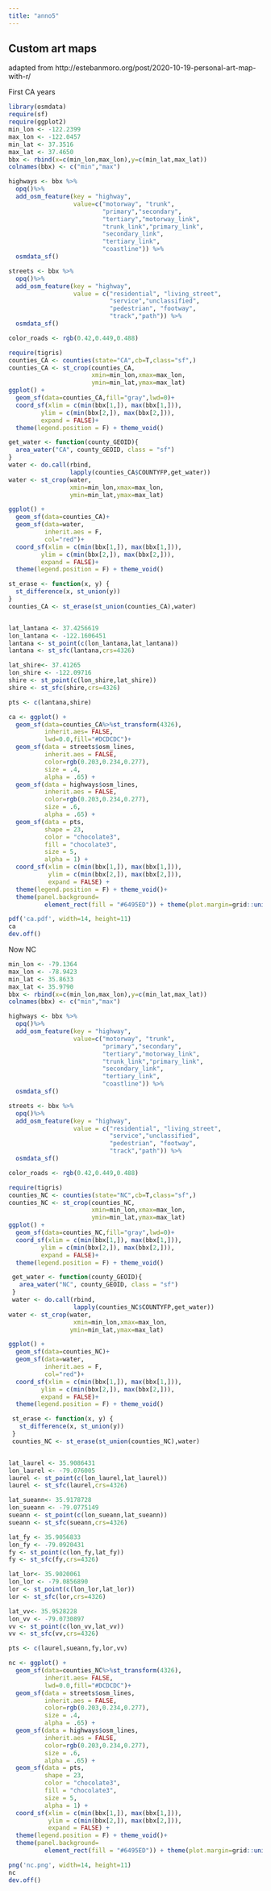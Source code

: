 ```yaml
---
title: "anno5"
---
```


## Custom art maps

adapted from http://estebanmoro.org/post/2020-10-19-personal-art-map-with-r/

First CA years

```r
library(osmdata)
require(sf)
require(ggplot2)
min_lon <- -122.2399
max_lon <- -122.0457
min_lat <- 37.3516
max_lat <- 37.4650
bbx <- rbind(x=c(min_lon,max_lon),y=c(min_lat,max_lat))
colnames(bbx) <- c("min","max")

highways <- bbx %>%
  opq()%>%
  add_osm_feature(key = "highway", 
                  value=c("motorway", "trunk",
                          "primary","secondary", 
                          "tertiary","motorway_link",
                          "trunk_link","primary_link",
                          "secondary_link",
                          "tertiary_link",
                          "coastline")) %>%
  osmdata_sf()

streets <- bbx %>%
  opq()%>%
  add_osm_feature(key = "highway", 
                  value = c("residential", "living_street",
                            "service","unclassified",
                            "pedestrian", "footway",
                            "track","path")) %>%
  osmdata_sf()

color_roads <- rgb(0.42,0.449,0.488)

require(tigris)
counties_CA <- counties(state="CA",cb=T,class="sf",)
counties_CA <- st_crop(counties_CA,
                       xmin=min_lon,xmax=max_lon,
                       ymin=min_lat,ymax=max_lat)
ggplot() + 
  geom_sf(data=counties_CA,fill="gray",lwd=0)+
  coord_sf(xlim = c(min(bbx[1,]), max(bbx[1,])), 
         ylim = c(min(bbx[2,]), max(bbx[2,])),
         expand = FALSE)+
  theme(legend.position = F) + theme_void()

get_water <- function(county_GEOID){
  area_water("CA", county_GEOID, class = "sf")
}
water <- do.call(rbind, 
                 lapply(counties_CA$COUNTYFP,get_water))
water <- st_crop(water,
                 xmin=min_lon,xmax=max_lon,
                 ymin=min_lat,ymax=max_lat)

ggplot() + 
  geom_sf(data=counties_CA)+
  geom_sf(data=water,
          inherit.aes = F,
          col="red")+
  coord_sf(xlim = c(min(bbx[1,]), max(bbx[1,])), 
         ylim = c(min(bbx[2,]), max(bbx[2,])),
         expand = FALSE)+
  theme(legend.position = F) + theme_void()

st_erase <- function(x, y) {
  st_difference(x, st_union(y))
}
counties_CA <- st_erase(st_union(counties_CA),water)


lat_lantana <- 37.4256619
lon_lantana <- -122.1606451
lantana <- st_point(c(lon_lantana,lat_lantana))
lantana <- st_sfc(lantana,crs=4326) 

lat_shire<- 37.41265
lon_shire <- -122.09716
shire <- st_point(c(lon_shire,lat_shire))
shire <- st_sfc(shire,crs=4326) 

pts <- c(lantana,shire)

ca <- ggplot() + 
  geom_sf(data=counties_CA%>%st_transform(4326),
          inherit.aes= FALSE,
          lwd=0.0,fill="#DCDCDC")+
  geom_sf(data = streets$osm_lines,
          inherit.aes = FALSE,
          color=rgb(0.203,0.234,0.277),
          size = .4,
          alpha = .65) +
  geom_sf(data = highways$osm_lines,
          inherit.aes = FALSE,
          color=rgb(0.203,0.234,0.277),
          size = .6,
          alpha = .65) +
  geom_sf(data = pts,
          shape = 23,
          color = "chocolate3",
          fill = "chocolate3",
          size = 5,
          alpha = 1) +
  coord_sf(xlim = c(min(bbx[1,]), max(bbx[1,])), 
           ylim = c(min(bbx[2,]), max(bbx[2,])),
           expand = FALSE) +
  theme(legend.position = F) + theme_void()+
  theme(panel.background=
          element_rect(fill = "#6495ED")) + theme(plot.margin=grid::unit(c(0,0,0,0), "mm")) + labs(x=NULL, y=NULL)

pdf('ca.pdf', width=14, height=11)
ca
dev.off()
```


Now NC
```r
min_lon <- -79.1364
max_lon <- -78.9423
min_lat <- 35.8633
max_lat <- 35.9790
bbx <- rbind(x=c(min_lon,max_lon),y=c(min_lat,max_lat))
colnames(bbx) <- c("min","max")

highways <- bbx %>%
  opq()%>%
  add_osm_feature(key = "highway", 
                  value=c("motorway", "trunk",
                          "primary","secondary", 
                          "tertiary","motorway_link",
                          "trunk_link","primary_link",
                          "secondary_link",
                          "tertiary_link",
                          "coastline")) %>%
  osmdata_sf()

streets <- bbx %>%
  opq()%>%
  add_osm_feature(key = "highway", 
                  value = c("residential", "living_street",
                            "service","unclassified",
                            "pedestrian", "footway",
                            "track","path")) %>%
  osmdata_sf()

color_roads <- rgb(0.42,0.449,0.488)

require(tigris)
counties_NC <- counties(state="NC",cb=T,class="sf",)
counties_NC <- st_crop(counties_NC,
                       xmin=min_lon,xmax=max_lon,
                       ymin=min_lat,ymax=max_lat)
ggplot() + 
  geom_sf(data=counties_NC,fill="gray",lwd=0)+
  coord_sf(xlim = c(min(bbx[1,]), max(bbx[1,])), 
         ylim = c(min(bbx[2,]), max(bbx[2,])),
         expand = FALSE)+
  theme(legend.position = F) + theme_void()

 get_water <- function(county_GEOID){
   area_water("NC", county_GEOID, class = "sf")
 }
 water <- do.call(rbind, 
                  lapply(counties_NC$COUNTYFP,get_water))
water <- st_crop(water,
                  xmin=min_lon,xmax=max_lon,
                 ymin=min_lat,ymax=max_lat)

ggplot() + 
  geom_sf(data=counties_NC)+
  geom_sf(data=water,
          inherit.aes = F,
          col="red")+
  coord_sf(xlim = c(min(bbx[1,]), max(bbx[1,])), 
         ylim = c(min(bbx[2,]), max(bbx[2,])),
         expand = FALSE)+
  theme(legend.position = F) + theme_void()

 st_erase <- function(x, y) {
   st_difference(x, st_union(y))
 }
 counties_NC <- st_erase(st_union(counties_NC),water)


lat_laurel <- 35.9086431
lon_laurel <- -79.076005
laurel <- st_point(c(lon_laurel,lat_laurel))
laurel <- st_sfc(laurel,crs=4326) 

lat_sueann<- 35.9178728
lon_sueann <- -79.0775149
sueann <- st_point(c(lon_sueann,lat_sueann))
sueann <- st_sfc(sueann,crs=4326) 

lat_fy <- 35.9056833
lon_fy <- -79.0920431
fy <- st_point(c(lon_fy,lat_fy))
fy <- st_sfc(fy,crs=4326) 

lat_lor<- 35.9020061
lon_lor <- -79.0856890
lor <- st_point(c(lon_lor,lat_lor))
lor <- st_sfc(lor,crs=4326) 

lat_vv<- 35.9528228
lon_vv <- -79.0730897
vv <- st_point(c(lon_vv,lat_vv))
vv <- st_sfc(vv,crs=4326) 

pts <- c(laurel,sueann,fy,lor,vv)

nc <- ggplot() + 
  geom_sf(data=counties_NC%>%st_transform(4326),
          inherit.aes= FALSE,
          lwd=0.0,fill="#DCDCDC")+
  geom_sf(data = streets$osm_lines,
          inherit.aes = FALSE,
          color=rgb(0.203,0.234,0.277),
          size = .4,
          alpha = .65) +
  geom_sf(data = highways$osm_lines,
          inherit.aes = FALSE,
          color=rgb(0.203,0.234,0.277),
          size = .6,
          alpha = .65) +
  geom_sf(data = pts,
          shape = 23,
          color = "chocolate3",
          fill = "chocolate3",
          size = 5,
          alpha = 1) +
  coord_sf(xlim = c(min(bbx[1,]), max(bbx[1,])), 
           ylim = c(min(bbx[2,]), max(bbx[2,])),
           expand = FALSE) +
  theme(legend.position = F) + theme_void()+
  theme(panel.background=
          element_rect(fill = "#6495ED")) + theme(plot.margin=grid::unit(c(0,0,0,0), "mm")) + labs(x=NULL, y=NULL)

png('nc.png', width=14, height=11)
nc
dev.off()
```
